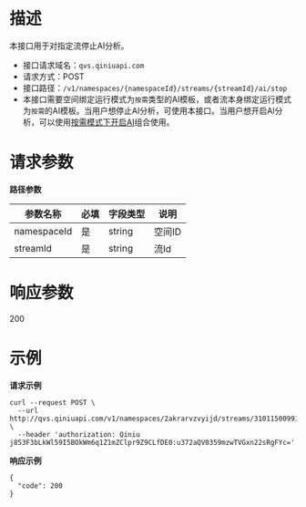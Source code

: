 # **描述**
本接口用于对指定流停止AI分析。

* 接口请求域名：`qvs.qiniuapi.com`
* 请求方式：POST
* 接口路径：`/v1/namespaces/{namespaceId}/streams/{streamId}/ai/stop`
* 本接口需要空间绑定运行模式为`按需`类型的AI模板，或者流本身绑定运行模式为`按需`的AI模板。当用户想停止AI分析，可使用本接口。当用户想开启AI分析，可以使用[按需模式下开启AI](https://developer.qiniu.com/qvs/12355/start-ai-on-demand)组合使用。


# **请求参数**
**路径参数**

|参数名称|必填|字段类型|说明|
|---|---|---|---|
|namespaceId|是|string|空间ID
|streamId|是|string|流Id

# **响应参数**
200

# **示例**

**请求示例**
```
curl --request POST \
  --url http://qvs.qiniuapi.com/v1/namespaces/2akrarvzvyijd/streams/31011500991320000028/ai/stop \
  --header 'authorization: Qiniu j853F3bLkWl59I5BOkWm6q1Z1mZClpr9Z9CLfDE0:u372aQV0359mzwTVGxn22sRgFYc=' 
```

**响应示例**
```
{
  "code": 200
}
```